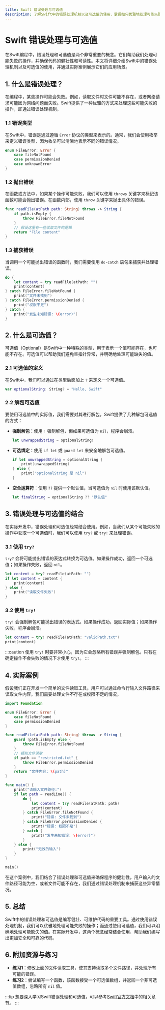 ```yaml
---
title: Swift 错误处理与可选值
description: 了解Swift中的错误处理机制以及可选值的使用，掌握如何优雅地处理可能失败的操作。
---
```


# Swift 错误处理与可选值

在Swift编程中，错误处理和可选值是两个非常重要的概念。它们帮助我们处理可能失败的操作，并确保代码的健壮性和可读性。本文将详细介绍Swift中的错误处理机制以及可选值的使用，并通过实际案例展示它们的应用场景。

## 1. 什么是错误处理？

在编程中，某些操作可能会失败。例如，读取文件时文件可能不存在，或者网络请求可能因为网络问题而失败。Swift提供了一种优雅的方式来处理这些可能失败的操作，即通过错误处理机制。

### 1.1 错误类型

在Swift中，错误是通过遵循 `Error` 协议的类型来表示的。通常，我们会使用枚举来定义错误类型，因为枚举可以清晰地表示不同的错误情况。

```swift
enum FileError: Error {
    case fileNotFound
    case permissionDenied
    case unknownError
}
```

### 1.2 抛出错误

在函数或方法中，如果某个操作可能失败，我们可以使用 `throws` 关键字来标记该函数可能会抛出错误。在函数内部，使用 `throw` 关键字来抛出具体的错误。

```swift
func readFile(atPath path: String) throws -> String {
    if path.isEmpty {
        throw FileError.fileNotFound
    }
    // 假设这里有一些读取文件的逻辑
    return "File content"
}
```

### 1.3 捕获错误

当调用一个可能抛出错误的函数时，我们需要使用 `do-catch` 语句来捕获并处理错误。

```swift
do {
    let content = try readFile(atPath: "")
    print(content)
} catch FileError.fileNotFound {
    print("文件未找到")
} catch FileError.permissionDenied {
    print("权限不足")
} catch {
    print("发生未知错误: \(error)")
}
```

## 2. 什么是可选值？

可选值（Optional）是Swift中一种特殊的类型，用于表示一个值可能存在，也可能不存在。可选值可以帮助我们避免空指针异常，并明确地处理可能缺失的值。

### 2.1 可选值的定义

在Swift中，我们可以通过在类型后面加上 `?` 来定义一个可选值。

```swift
var optionalString: String? = "Hello, Swift"
```

### 2.2 解包可选值

要使用可选值中的实际值，我们需要对其进行解包。Swift提供了几种解包可选值的方式：

- **强制解包**：使用 `!` 强制解包，但如果可选值为 `nil`，程序会崩溃。
  
  ```swift
  let unwrappedString = optionalString!
  ```

- **可选绑定**：使用 `if let` 或 `guard let` 来安全地解包可选值。

  ```swift
  if let unwrappedString = optionalString {
      print(unwrappedString)
  } else {
      print("optionalString 是 nil")
  }
  ```

- **空合运算符**：使用 `??` 提供一个默认值，当可选值为 `nil` 时使用该默认值。

  ```swift
  let finalString = optionalString ?? "默认值"
  ```

## 3. 错误处理与可选值的结合

在实际开发中，错误处理和可选值经常结合使用。例如，当我们从某个可能失败的操作中获取一个可选值时，我们可以使用 `try?` 或 `try!` 来处理错误。

### 3.1 使用 `try?`

`try?` 会将可能抛出错误的表达式转换为可选值。如果操作成功，返回一个可选值；如果操作失败，返回 `nil`。

```swift
let content = try? readFile(atPath: "")
if let content = content {
    print(content)
} else {
    print("读取文件失败")
}
```

### 3.2 使用 `try!`

`try!` 会强制解包可能抛出错误的表达式。如果操作成功，返回实际值；如果操作失败，程序会崩溃。

```swift
let content = try! readFile(atPath: "validPath.txt")
print(content)
```

:::caution
使用 `try!` 时要非常小心，因为它会忽略所有错误并强制解包。只有在确定操作不会失败的情况下才使用 `try!`。
:::

## 4. 实际案例

假设我们正在开发一个简单的文件读取工具，用户可以通过命令行输入文件路径来读取文件内容。我们需要处理文件不存在或权限不足的情况。

```swift
import Foundation

enum FileError: Error {
    case fileNotFound
    case permissionDenied
}

func readFile(atPath path: String) throws -> String {
    guard !path.isEmpty else {
        throw FileError.fileNotFound
    }
    // 模拟文件读取
    if path == "restricted.txt" {
        throw FileError.permissionDenied
    }
    return "文件内容: \(path)"
}

func main() {
    print("请输入文件路径:")
    if let path = readLine() {
        do {
            let content = try readFile(atPath: path)
            print(content)
        } catch FileError.fileNotFound {
            print("错误: 文件未找到")
        } catch FileError.permissionDenied {
            print("错误: 权限不足")
        } catch {
            print("发生未知错误: \(error)")
        }
    } else {
        print("无效的输入")
    }
}

main()
```

在这个案例中，我们结合了错误处理和可选值来确保程序的健壮性。用户输入的文件路径可能为空，或者文件可能不存在，我们通过错误处理机制来捕获这些异常情况。

## 5. 总结

Swift中的错误处理和可选值是编写健壮、可维护代码的重要工具。通过使用错误处理机制，我们可以优雅地处理可能失败的操作；而通过使用可选值，我们可以明确地处理可能缺失的值。在实际开发中，这两个概念经常结合使用，帮助我们编写出更加安全和可靠的代码。

## 6. 附加资源与练习

- **练习1**：修改上面的文件读取工具，使其支持读取多个文件路径，并处理所有可能的错误。
- **练习2**：尝试编写一个函数，该函数接受一个可选值数组，并返回一个非可选值数组，忽略所有 `nil` 值。

:::tip
想要深入学习Swift错误处理和可选值，可以参考[Swift官方文档](https://docs.swift.org/swift-book/LanguageGuide/ErrorHandling.html)中的相关章节。
:::